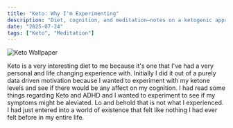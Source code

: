 ```yaml
---
title: "Keto: Why I'm Experimenting"
description: "Diet, cognition, and meditation—notes on a ketogenic approach."
date: "2025-07-24"
tags: ["Keto", "Meditation"]
---
```


![Keto Wallpaper](/images/keto-wallpaper.jpg)


Keto is a very interesting diet to me because it's one that I've had a very personal and life changing experience with. Initially I did it out of a purely data driven motivation because I wanted to experiment with my ketone levels and see if there would be any affect on my cognition. I had read some things regarding Keto and ADHD and I wanted to experiment to see if my symptoms might be aleviated. Lo and behold that is not what I experienced. I had just entered into a world of existence that felt like nothing I had ever felt before in my entire life.
